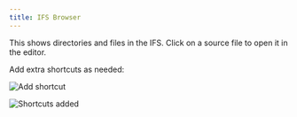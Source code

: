 ```yaml
---
title: IFS Browser
---
```


This shows directories and files in the IFS.  Click on a source file to open it in the editor.

Add extra shortcuts as needed:

![Add shortcut](../../../assets/BrowserIFS_01.png)

![Shortcuts added](../../../assets/BrowserIFS_02.png)